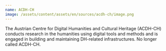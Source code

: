 ```yaml
---
name: ACDH-CH
image: /assets/content/assets/en/sources/acdh-ch/image.png
---
```

The Austrian Centre for Digital Humanities and Cultural Heritage (ACDH-CH) conducts research in the humanities using digital tools and methods and is engaged in building and maintaining DH-related infrastructures. No longer called ACDH-CH.
